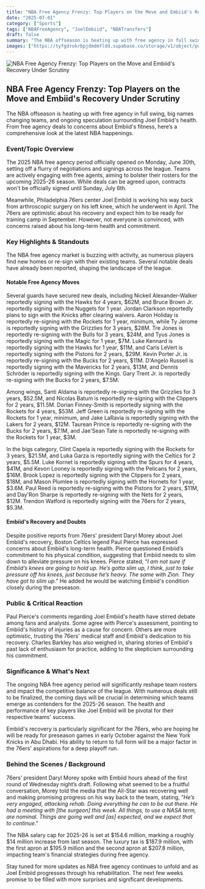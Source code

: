 ```yaml
---
title: "NBA Free Agency Frenzy: Top Players on the Move and Embiid's Recovery Under Scrutiny"
date: "2025-07-01"
category: ["Sports"]
tags: ["NBAFreeAgency", "JoelEmbiid", "NBATransfers"]
draft: false
summary: "The NBA offseason is heating up with free agency in full swing, big names changing teams, and ongoing speculation surrounding Joel Embiid's health. From free agency deals to concerns about Embiid's fitness, here’s a comprehensive look at the latest NBA happenings."
images: ["https://tyfgdrokrbpjdmdmfldd.supabase.co/storage/v1/object/public/image/2025-07-01-00-03-44-645-04-00.jpg"]
---
```



![NBA Free Agency Frenzy: Top Players on the Move and Embiid's Recovery Under Scrutiny](https://tyfgdrokrbpjdmdmfldd.supabase.co/storage/v1/object/public/image/2025-07-01-00-03-44-645-04-00.jpg)

## NBA Free Agency Frenzy: Top Players on the Move and Embiid's Recovery Under Scrutiny

The NBA offseason is heating up with free agency in full swing, big names changing teams, and ongoing speculation surrounding Joel Embiid's health. From free agency deals to concerns about Embiid's fitness, here’s a comprehensive look at the latest NBA happenings.

### Event/Topic Overview

The 2025 NBA free agency period officially opened on Monday, June 30th, setting off a flurry of negotiations and signings across the league. Teams are actively engaging with free agents, aiming to bolster their rosters for the upcoming 2025-26 season. While deals can be agreed upon, contracts won't be officially signed until Sunday, July 6th.

Meanwhile, Philadelphia 76ers center Joel Embiid is working his way back from arthroscopic surgery on his left knee, which he underwent in April. The 76ers are optimistic about his recovery and expect him to be ready for training camp in September. However, not everyone is convinced, with concerns raised about his long-term health and commitment.

### Key Highlights & Standouts

The NBA free agency market is buzzing with activity, as numerous players find new homes or re-sign with their existing teams. Several notable deals have already been reported, shaping the landscape of the league.

#### Notable Free Agency Moves

Several guards have secured new deals, including Nickeil Alexander-Walker reportedly signing with the Hawks for 4 years, $62M, and Bruce Brown Jr. reportedly signing with the Nuggets for 1 year. Jordan Clarkson reportedly plans to sign with the Knicks after clearing waivers. Aaron Holiday is reportedly re-signing with the Rockets for 1 year, minimum, while Ty Jerome is reportedly signing with the Grizzlies for 3 years, $28M. Tre Jones is reportedly re-signing with the Bulls for 3 years, $24M, and Tyus Jones is reportedly signing with the Magic for 1 year, $7M. Luke Kennard is reportedly signing with the Hawks for 1 year, $11M, and Caris LeVert is reportedly signing with the Pistons for 2 years, $29M. Kevin Porter Jr. is reportedly re-signing with the Bucks for 2 years, $11M. D'Angelo Russell is reportedly signing with the Mavericks for 2 years, $13M, and Dennis Schröder is reportedly signing with the Kings. Gary Trent Jr. is reportedly re-signing with the Bucks for 2 years, $7.5M.

Among wings, Santi Aldama is reportedly re-signing with the Grizzlies for 3 years, $52.5M, and Nicolas Batum is reportedly re-signing with the Clippers for 2 years, $11.5M. Dorian Finney-Smith is reportedly signing with the Rockets for 4 years, $53M. Jeff Green is reportedly re-signing with the Rockets for 1 year, minimum, and Jake LaRavia is reportedly signing with the Lakers for 2 years, $12M. Taurean Prince is reportedly re-signing with the Bucks for 2 years, $7.1M, and Jae'Sean Tate is reportedly re-signing with the Rockets for 1 year, $3M.

In the bigs category, Clint Capela is reportedly signing with the Rockets for 3 years, $21.5M, and Luka Garza is reportedly signing with the Celtics for 2 years, $5.5M. Luke Kornet is reportedly signing with the Spurs for 4 years, $41M, and Kevon Looney is reportedly signing with the Pelicans for 2 years, $16M. Brook Lopez is reportedly signing with the Clippers for 2 years, $18M, and Mason Plumlee is reportedly signing with the Hornets for 1 year, $3.6M. Paul Reed is reportedly re-signing with the Pistons for 2 years, $11M, and Day'Ron Sharpe is reportedly re-signing with the Nets for 2 years, $12M. Trendon Watford is reportedly signing with the 76ers for 2 years, $5.3M.

#### Embiid's Recovery and Doubts

Despite positive reports from 76ers' president Daryl Morey about Joel Embiid's recovery, Boston Celtics legend Paul Pierce has expressed concerns about Embiid's long-term health. Pierce questioned Embiid’s commitment to his physical condition, suggesting that Embiid needs to slim down to alleviate pressure on his knees. Pierce stated, “_I am not sure if Embiid’s knees are going to hold up. He’s gotta slim up, I think, just to take pressure off his knees, just because he’s heavy. The same with Zion. They have got to slim up._” He added he would be watching Embiid's condition closely during the preseason.

### Public & Critical Reaction

Paul Pierce's comments regarding Joel Embiid's health have stirred debate among fans and analysts. Some agree with Pierce's assessment, pointing to Embiid's history of injuries as a cause for concern. Others are more optimistic, trusting the 76ers' medical staff and Embiid's dedication to his recovery. Charles Barkley has also weighed in, sharing stories of Embiid's past lack of enthusiasm for practice, adding to the skepticism surrounding his commitment.

### Significance & What's Next

The ongoing NBA free agency period will significantly reshape team rosters and impact the competitive balance of the league. With numerous deals still to be finalized, the coming days will be crucial in determining which teams emerge as contenders for the 2025-26 season. The health and performance of key players like Joel Embiid will be pivotal for their respective teams' success.

Embiid's recovery is particularly significant for the 76ers, who are hoping he will be ready for preseason games in early October against the New York Knicks in Abu Dhabi. His ability to return to full form will be a major factor in the 76ers' aspirations for a deep playoff run.

### Behind the Scenes / Background

76ers’ president Daryl Morey spoke with Embiid hours ahead of the first round of Wednesday night’s draft. Following what seemed to be a fruitful conversation, Morey told the media that the All-Star was recovering well and making promising progress on his way back to the team, stating, “_He’s very engaged, attacking rehab. Doing everything he can to be out there. He had a meeting with [the surgeon] this week. All things, to use a NASA term, are nominal. Things are going well and [as] expected, and we expect that to continue_."

The NBA salary cap for 2025-26 is set at $154.6 million, marking a roughly $14 million increase from last season. The luxury tax is $187.9 million, with the first apron at $195.9 million and the second apron at $207.8 million, impacting team's financial strategies during free agency.

Stay tuned for more updates as NBA free agency continues to unfold and as Joel Embiid progresses through his rehabilitation. The next few weeks promise to be filled with more surprises and significant developments.


